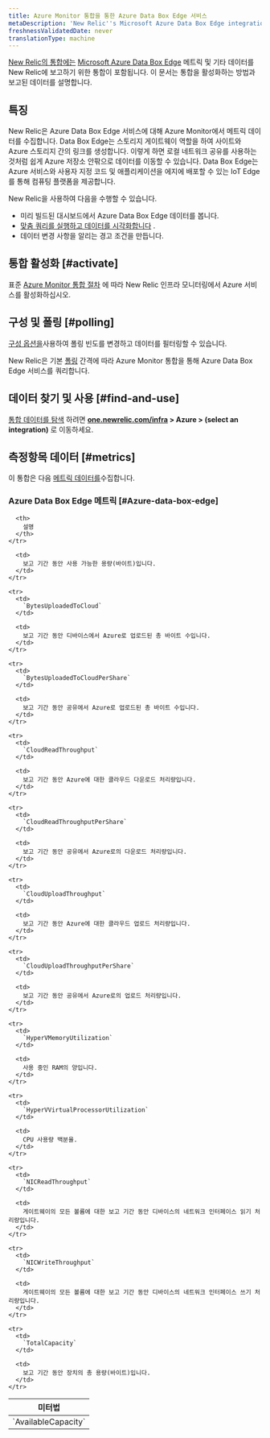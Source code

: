 ```yaml
---
title: Azure Monitor 통합을 통한 Azure Data Box Edge 서비스
metaDescription: 'New Relic''s Microsoft Azure Data Box Edge integration: what data it reports and how to enable it.'
freshnessValidatedDate: never
translationType: machine
---
```


[New Relic의 통합에는](/docs/infrastructure/integrations-getting-started/getting-started/introduction-infrastructure-integrations) [Microsoft Azure Data Box Edge](https://azure.microsoft.com/en-us/updates/announcing-azure-data-box-edge/) 메트릭 및 기타 데이터를 New Relic에 보고하기 위한 통합이 포함됩니다. 이 문서는 통합을 활성화하는 방법과 보고된 데이터를 설명합니다.

## 특징

New Relic은 Azure Data Box Edge 서비스에 대해 Azure Monitor에서 메트릭 데이터를 수집합니다. Data Box Edge는 스토리지 게이트웨이 역할을 하여 사이트와 Azure 스토리지 간의 링크를 생성합니다. 이렇게 하면 로컬 네트워크 공유를 사용하는 것처럼 쉽게 Azure 저장소 안팎으로 데이터를 이동할 수 있습니다. Data Box Edge는 Azure 서비스와 사용자 지정 코드 및 애플리케이션을 에지에 배포할 수 있는 IoT Edge를 통해 컴퓨팅 플랫폼을 제공합니다.

New Relic을 사용하여 다음을 수행할 수 있습니다.

* 미리 빌드된 대시보드에서 Azure Data Box Edge 데이터를 봅니다.
* [맞춤 쿼리를 실행하고 데이터를 시각화합니다](/docs/infrastructure/integrations-getting-started/getting-started/use-integration-data-new-relic-insights) .
* 데이터 변경 사항을 알리는 경고 조건을 만듭니다.

## 통합 활성화 [#activate]

표준 [Azure Monitor 통합 절차](/docs/infrastructure/microsoft-azure-integrations/azure-integrations-list/azure-monitor) 에 따라 New Relic 인프라 모니터링에서 Azure 서비스를 활성화하십시오.

## 구성 및 폴링 [#polling]

[구성 옵션을](/docs/infrastructure/microsoft-azure-integrations/azure-integrations-list/azure-monitor/#settings)사용하여 폴링 빈도를 변경하고 데이터를 필터링할 수 있습니다.

New Relic은 기본 [폴링](/docs/infrastructure/microsoft-azure-integrations/azure-integrations-list/azure-monitor/#settings) 간격에 따라 Azure Monitor 통합을 통해 Azure Data Box Edge 서비스를 쿼리합니다.

## 데이터 찾기 및 사용 [#find-and-use]

[통합 데이터를 탐색](/docs/infrastructure/integrations/find-use-infrastructure-integration-data) 하려면 <DNT>**[one.newrelic.com/infra](https://one.newrelic.com/infra) > Azure > (select an integration)**</DNT> 로 이동하세요.

## 측정항목 데이터 [#metrics]

이 통합은 다음 [메트릭 데이터를](/docs/infrastructure/integrations-getting-started/getting-started/understand-integration-data-data-types#metric)수집합니다.

### Azure Data Box Edge 메트릭 [#Azure-data-box-edge]

<table>
  <thead>
    <tr>
      <th style={{ width: "300px" }}>
        미터법
      </th>

      <th>
        설명
      </th>
    </tr>
  </thead>

  <tbody>
    <tr>
      <td>
        `AvailableCapacity`
      </td>

      <td>
        보고 기간 동안 사용 가능한 용량(바이트)입니다.
      </td>
    </tr>

    <tr>
      <td>
        `BytesUploadedToCloud`
      </td>

      <td>
        보고 기간 동안 디바이스에서 Azure로 업로드된 총 바이트 수입니다.
      </td>
    </tr>

    <tr>
      <td>
        `BytesUploadedToCloudPerShare`
      </td>

      <td>
        보고 기간 동안 공유에서 Azure로 업로드된 총 바이트 수입니다.
      </td>
    </tr>

    <tr>
      <td>
        `CloudReadThroughput`
      </td>

      <td>
        보고 기간 동안 Azure에 대한 클라우드 다운로드 처리량입니다.
      </td>
    </tr>

    <tr>
      <td>
        `CloudReadThroughputPerShare`
      </td>

      <td>
        보고 기간 동안 공유에서 Azure로의 다운로드 처리량입니다.
      </td>
    </tr>

    <tr>
      <td>
        `CloudUploadThroughput`
      </td>

      <td>
        보고 기간 동안 Azure에 대한 클라우드 업로드 처리량입니다.
      </td>
    </tr>

    <tr>
      <td>
        `CloudUploadThroughputPerShare`
      </td>

      <td>
        보고 기간 동안 공유에서 Azure로의 업로드 처리량입니다.
      </td>
    </tr>

    <tr>
      <td>
        `HyperVMemoryUtilization`
      </td>

      <td>
        사용 중인 RAM의 양입니다.
      </td>
    </tr>

    <tr>
      <td>
        `HyperVVirtualProcessorUtilization`
      </td>

      <td>
        CPU 사용량 백분율.
      </td>
    </tr>

    <tr>
      <td>
        `NICReadThroughput`
      </td>

      <td>
        게이트웨이의 모든 볼륨에 대한 보고 기간 동안 디바이스의 네트워크 인터페이스 읽기 처리량입니다.
      </td>
    </tr>

    <tr>
      <td>
        `NICWriteThroughput`
      </td>

      <td>
        게이트웨이의 모든 볼륨에 대한 보고 기간 동안 디바이스의 네트워크 인터페이스 쓰기 처리량입니다.
      </td>
    </tr>

    <tr>
      <td>
        `TotalCapacity`
      </td>

      <td>
        보고 기간 동안 장치의 총 용량(바이트)입니다.
      </td>
    </tr>
  </tbody>
</table>
